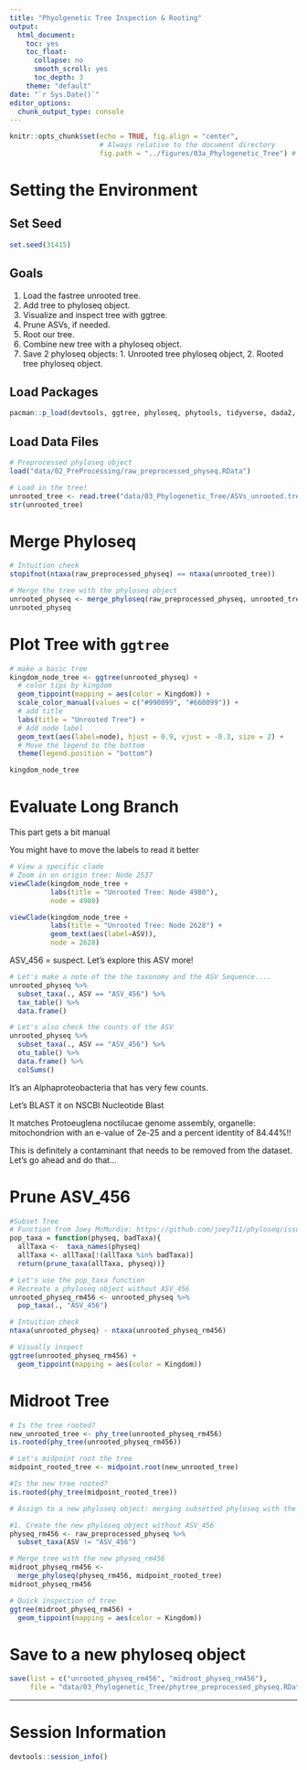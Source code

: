 ```yaml
---
title: "Phyolgenetic Tree Inspection & Rooting"
output: 
  html_document:
    toc: yes
    toc_float:
      collapse: no
      smooth_scroll: yes
      toc_depth: 3
    theme: "default"
date: "`r Sys.Date()`"
editor_options: 
  chunk_output_type: console
---
```


```r
knitr::opts_chunk$set(echo = TRUE, fig.align = "center", 
                      # Always relative to the document directory
                      fig.path = "../figures/03a_Phylogenetic_Tree") # Send any figures to this folder
```

# Setting the Environment

## Set Seed

```r
set.seed(31415)
```

## Goals

1. Load the fastree unrooted tree.
2. Add tree to phyloseq object.
3. Visualize and inspect tree with ggtree.
4. Prune ASVs, if needed.
5. Root our tree.
6. Combine new tree with a phyloseq object.
7. Save 2 phyloseq objects: 1. Unrooted tree phyloseq object, 2. Rooted tree phyloseq object.

## Load Packages

```r
pacman::p_load(devtools, ggtree, phyloseq, phytools, tidyverse, dada2, install = FALSE)
```

## Load Data Files
```r
# Preprocessed phyloseq object
load("data/02_PreProcessing/raw_preprocessed_physeq.RData")

# Load in the tree!
unrooted_tree <- read.tree("data/03_Phylogenetic_Tree/ASVs_unrooted.tree")
str(unrooted_tree)
```

# Merge Phyloseq
```r
# Intuition check
stopifnot(ntaxa(raw_preprocessed_physeq) == ntaxa(unrooted_tree))

# Merge the tree with the phyloseq object
unrooted_physeq <- merge_phyloseq(raw_preprocessed_physeq, unrooted_tree)
unrooted_physeq
```

# Plot Tree with `ggtree`
```r
# make a basic tree
kingdom_node_tree <- ggtree(unrooted_physeq) +
  # color tips by kingdom
  geom_tippoint(mapping = aes(color = Kingdom)) +
  scale_color_manual(values = c("#990099", "#660099")) +
  # add title
  labs(title = "Unrooted Tree") +
  # Add node label
  geom_text(aes(label=node), hjust = 0.9, vjust = -0.3, size = 2) +
  # Move the legend to the bottom
  theme(legend.position = "bottom")

kingdom_node_tree
```

# Evaluate Long Branch 

This part gets a bit manual 

You might have to move the labels to read it better

```r
# View a specific clade 
# Zoom in on origin tree: Node 2537
viewClade(kingdom_node_tree + 
          labs(title = "Unrooted Tree: Node 4980"), 
          node = 4980)

viewClade(kingdom_node_tree + 
          labs(title = "Unrooted Tree: Node 2628") + 
          geom_text(aes(label=ASV)), 
          node = 2628)
```

ASV_456 = suspect. Let's explore this ASV more! 


```r
# Let's make a note of the the taxonomy and the ASV Sequence.... 
unrooted_physeq %>%
  subset_taxa(., ASV == "ASV_456") %>%
  tax_table() %>%
  data.frame()

# Let's also check the counts of the ASV 
unrooted_physeq %>%
  subset_taxa(., ASV == "ASV_456") %>%
  otu_table() %>%
  data.frame() %>%
  colSums()
```

It's an Alphaproteobacteria that has very few counts. 

Let's BLAST it on NSCBI Nucleotide Blast 

It matches Protoeuglena noctilucae genome assembly, organelle: mitochondrion with an e-value of 2e-25	and a percent identity of 84.44%!! 

This is definitely a contaminant that needs to be removed from the dataset. Let's go ahead and do that... 

# Prune ASV_456
```r
#Subset Tree
# Function from Joey McMurdie: https://github.com/joey711/phyloseq/issues/652
pop_taxa = function(physeq, badTaxa){
  allTaxa <-  taxa_names(physeq)
  allTaxa <- allTaxa[!(allTaxa %in% badTaxa)]
  return(prune_taxa(allTaxa, physeq))}

# Let's use the pop_taxa function
# Recreate a phyloseq object without ASV_456
unrooted_physeq_rm456 <- unrooted_physeq %>%
  pop_taxa(., "ASV_456")

# Intuition check
ntaxa(unrooted_physeq) - ntaxa(unrooted_physeq_rm456)

# Visually inspect
ggtree(unrooted_physeq_rm456) +
  geom_tippoint(mapping = aes(color = Kingdom))
```

# Midroot Tree

```r
# Is the tree rooted?
new_unrooted_tree <- phy_tree(unrooted_physeq_rm456)
is.rooted(phy_tree(unrooted_physeq_rm456))

# Let's midpoint root the tree
midpoint_rooted_tree <- midpoint.root(new_unrooted_tree)

#Is the new tree rooted?
is.rooted(phy_tree(midpoint_rooted_tree))

# Assign to a new phyloseq object: merging subsetted phyloseq with the new rooted tree

#1. Create the new phyloseq object without ASV_456
physeq_rm456 <- raw_preprocessed_physeq %>%
  subset_taxa(ASV != "ASV_456") 

# Merge tree with the new physeq_rm456
midroot_physeq_rm456 <-
  merge_phyloseq(physeq_rm456, midpoint_rooted_tree)
midroot_physeq_rm456

# Quick inspection of tree
ggtree(midroot_physeq_rm456) +
  geom_tippoint(mapping = aes(color = Kingdom))
```


# Save to a new phyloseq object
```r
save(list = c("unrooted_physeq_rm456", "midroot_physeq_rm456"), 
     file = "data/03_Phylogenetic_Tree/phytree_preprocessed_physeq.RData")
```


------------------------------------------------------

# Session Information
```r
devtools::session_info()
```
